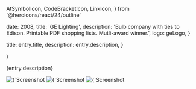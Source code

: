   AtSymbolIcon,
  CodeBracketIcon,
  LinkIcon,
} from '@heroicons/react/24/outline'



  date: 2008,
  title: 'GE Lighting',
  description:
    'Bulb company with ties to Edison. Printable PDF shopping lists. Mutli-award winner.',
  logo: geLogo,
}

  title: entry.title,
  description: entry.description,
}

  <EntryLayout>
    <Entry
      entry={entry}
      {...props}
    />
  </EntryLayout>
)

{entry.description}

<div className="not-prose">
  <ProjectBullet
    icon={AtSymbolIcon}
    text="Firstborn (Now Dentsu Creative)"
    href="https://www.dentsucreative.com/"
  />
  <ProjectBullet
    icon={LinkIcon}
    text="Firstborn Portfolio"
    href="https://work.firstborn.com/work/161/ge-whats-your-lighting-style"
  />
  <ProjectBullet
    icon={CodeBracketIcon}
    text="Java Development"
  />
</div>

<ImagesWithDetails>
  <Image
    src={geNavi}
    alt={`Screenshot from ${entry.title}: the navigation screen`}
  />
  <Image
    src={geReport}
    alt={`Screenshot from ${entry.title}: the report page`}
  />
  <Image
    src={geMood}
    alt={`Screenshot from ${entry.title}: the moodometer`}
  />
</ImagesWithDetails>
